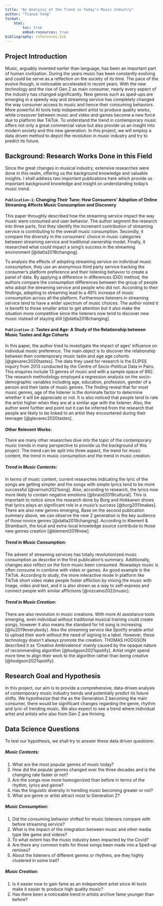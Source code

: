 ```yaml
---
title: "An Analysis of the Trend in Today’s Music Industry"
author: "Tianze Yang"
format: 
    html: 
        toc: true
        embed-resources: true
bibliography: references.bib
---
```

## Project Introduction
Music, arguably invented earlier than language, has been an important part of human civilization. During the years music has been constantly evolving and could be serve as a reflection on the society of its time. The pace of the evolve though, is noticeable accelerated in recent years. With the new technology and the rise of Gen Z as main consumer, nearly every aspect of the industry has changed significantly. New genres such as sped-ups are emerging in a speedy way and streaming service has completely changed the way consumer access to music and hence their consuming behaviors. More powerful AI tools help independent artist to produce quality works, while crossover between music and video and games become a new force due to platform like TikTok. To understand the trend in contemporary music offers not only a great commercial value but also provide us an insight into modern society and this new generation. In this project, we will employ a data driven method to depict the revolution in music industry and try to predict its future.

## Background: Research Works Done in this Field
Since the great changes in musical industry, extensive researches were done in this realm, offering us the background knowledge and valuable insights. I shall address two important publications here which provide us important background knowledge and insight on understanding today’s music trend. 

#### `Publication-1`: Changing Their Tune: How Consumers’ Adoption of Online Streaming Affects Music Consumption and Discovery

This paper throughly described how the streaming service impact the way music were consumed and user behavior. The author segment the research into three parts, first they identify the increment contribution of streaming service is contributing to the overall music consumption. Secondly, it compare the diversity in the consumers’ choice in music categories between streaming service and traditional ownership model. Finally, it researched what could impact a song’s success in the streaming environment [@datta2018changing]. 

To analysis the effects of adopting streaming service on individual music consumption, they use an anonymous third party service tracking the consumer’s platform preference and their listening behavior to create a panel of data. By applying a difference in differences (DiD) method, the authors compare the consumption differences between the group of people who adopt the streaming service and people who did not. According to their findings, adopting to streaming lead to a 49% increase of music consumption across all the platform. Furthermore listeners in streaming service tend to have a wider spectrum of music choices. The author noted it is benefit to those smaller artist to get attention but it also make the situation more competitive since the listeners now tend to discover new music instead of staying still [@datta2018changing]. 

#### `Publication-2`: Tastes and Age: A Study of the Relationship between Music Tastes and Age Cohorts

In this paper, the author tried to investigate the impact of ages’ influence on individual music preference. The main object is to discover the relationship between then contemporary music taste and age age cohorts [@glevarec2020tastes]. 
The data they used for research is the ELIPSS inquiry from 2013 conducted by the Centre of Socio-Political Data in Pairs. This enquires include 13 genres of music and with a sample space of 892.  The research methodology employed a regression analysis on the socio-demographic variables including age, education, profession, gender of a person and their taste of music genres.  The finding reveal that for most music genres, age of the listener is the dominate factor to determine whether it will be appreciate or not. It is also noticed that people tend to rate the artist higher when they are at a similar age with the listener. Also, the author went further and point out it can be inferred from the research that people are likely to be linked to an artist they encountered during their teenager [@glevarec2020tastes]. 

#### Other Relevent Works: 

There are many other researches dive into the topic of the contemporary music trends in many perspective to provide us the background of this project. The trend can be split into three aspect, the trend for music content, the trend in music consumption and the trend in music creation.

##### Trend in Music Contents:

In terms of music content, current researches indicating the lyric of the songs are getting simpler and the songs with simple lyrics tend to be more successful [@varnum2021song]. Also, according to research, the lyrics now more likely to contain negative emotions [@brand2019cultural]. This is important to notice since the research done by Borg and Hokkanen shows that lyrics plays an significant role in a music’s success [@borg2011makes]. There are also new genres emerging, Base on the second publication summary above, we can observe the new Z generation is the key audience of those novice genres [@datta2018changing]. According to Klement & Strambach, the local and extra-local knowledge source contribute to those new genres creation [@klement2019new]. 

##### Trend in Music Consumption:

The advent of streaming services has totally revolutionized music consumption as describe in the first publication’s summary. Additionally, changes also reflect on the form music been consumed. Nowadays music is often consume in combine with video or games. An good example is the TikTok. According to study, the more interactive mode in platform like TikTok short video make people foster affliction by mixing the music with image, video and text, and it is also shown as a way to self-express and connect people with similar afflictions [@vizcaino2022music]. 

##### Trend in Music Creation:

There are also revolution in music creations. With more AI assistance tools emerging, even individual without traditional musical training could create songs, however it also means the standard for hit song is increasing [@liu2019everybody]. Also the streaming service like Spotify enable artist to upload their work without the need of signing to a label. However, these technology doesn’t always promote the creation. THOMAS HODGSON described it as ‘Creative Ambivalence’ mainly caused by the opaque nature of recommending algorithm [@hodgson2021spotify]. Artist might spend more time to align their work to the algorithm rather than being creative [@hodgson2021spotify]. 


## Research Goal and Hypothesis
In this project, our aim is to provide a comprehensive, data-driven analysis of contemporary music industry trends and potentially predict its future shifts. We hypothesize that the as the Generation Z becoming the main consumer, there would be significant changes regarding the genre, rhythm and lyric of trending music. We also expect to see a trend where individual artist and artists who also from Gen Z are thriving. 

## Data Science Questions
To test our hypothesis, we shall try to answer these data driven questions:

##### Music Contents:
1. What are the most popular genres of music today?
2. How did the popular genres changed over the three decades and is the changing rate faster or not?
3. Are the songs now more homogenized than before in terms of the rhythm, lyrics and genre?
4. Has the linguistic diversity in trending music becoming greater or not?
5. What are genre or artist attract most to Generation Z? 

##### Music Consumption:
1. Did the consuming behavior shifted  for music listeners compare with before streaming service?
2. What is the impact of the integration between music and other media type like game and videos?
3. To what extent has the music industry been impacted by the Covid?
4. Are there any common traits for those songs been made into a Sped-up remixes?
5. About the listeners of different genres or rhythms, are they highly clustered in some trait?


##### Music Creation:
1. Is it easier now to gain fame as an independent artist since AI tools make it easier to produce high quality music?
2. Has there been a noticeable trend in artists archive fame younger than before?




